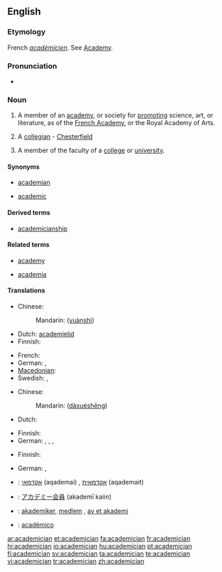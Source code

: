 ==English==

===Etymology===
French ''[[académicien]]''. See [[Academy]].

===Pronunciation===
* {{IPA|/əˌkædəˈmɪʃən/}}

===Noun===
{{en-noun}}

# A member of an [[academy]], or society for [[promoting]] science, art, or literature, as of the [[French Academy]], or the Royal Academy of Arts.
# {{rare}} A [[collegian]] - [[Chesterfield]]
# A member of the faculty of a [[college]] or [[university]].

====Synonyms====
{{rel-top|member of university faculty}}
* [[academian]]
{{rel-mid}}
* [[academic]]
{{rel-bottom}}

====Derived terms====
* [[academicianship]]

====Related terms====
{{rel-top|terms related to academician}}
* [[academy]]
{{rel-mid}}
* [[academia]]
{{rel-bottom}}

====Translations====
{{trans-top|member of an academy}}
* Chinese:
*: Mandarin: {{zh-ts|[[院]][[士]]|[[院]][[士]]}} ([[yuàn]][[shì]])
* Dutch: [[academielid]] {{m}}
* Finnish: {{t+|fi|akateemikko}}
{{trans-mid}}
* French: {{t+|fr|académicien|m}}
* German: {{t+|de|Akademiker|m}}, {{t+|de|Akademikerin|f}}
* [[Macedonian]]: {{t-|mk|академик|m|tr=akadémik}}
* Swedish: {{t-|sv|akademiledamot}}, {{t-|sv|akademimedlem}}
{{trans-bottom}}

{{trans-top|collegian}}
* Chinese:
*: Mandarin: {{zh-ts|[[大學]][[生]]|[[大学]][[生]]}} ([[dà]][[xué]][[shēng]])
* Dutch: {{t+|nl|academicus|m}}
{{trans-mid}}
* Finnish: {{t+|fi|akateemikko}}
* German: {{t+|de|Akademiker|m}}, {{t+|de|Akademikerin|f}}, {{t+|de|Student|m}}, {{t+|de|Studentin|f}}
{{trans-bottom}}

{{trans-top|member faculty}}
* Finnish: {{t+|fi|akateemikko}}
{{trans-mid}}
* German: {{t+|de|Akademiker|m}}, {{t+|de|Akademikerin|f}}
{{trans-bottom}}

{{checktrans-top}}
* {{ttbc|Hebrew}}: [[אקדמאי]] (aqademai) {{m}}, [[אקדמאית]] (aqademait) {{f}}
* {{ttbc|Japanese}}: [[アカデミー会員]] (akademī kaiin)
{{trans-mid}}
* {{ttbc|Norwegian}}: [[akademiker]], [[medlem]] {{n}}, [[av et akademi]]
* {{ttbc|Spanish}}: [[académico]] {{m}}
{{trans-bottom}}

[[ar:academician]]
[[et:academician]]
[[fa:academician]]
[[fr:academician]]
[[hi:academician]]
[[io:academician]]
[[hu:academician]]
[[pt:academician]]
[[fi:academician]]
[[sv:academician]]
[[ta:academician]]
[[te:academician]]
[[vi:academician]]
[[tr:academician]]
[[zh:academician]]